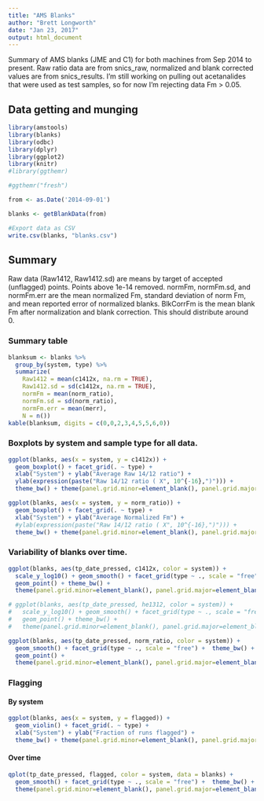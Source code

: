 ```yaml
---
title: "AMS Blanks"
author: "Brett Longworth"
date: "Jan 23, 2017"
output: html_document
---
```


Summary of AMS blanks (JME and C1) for both machines from Sep 2014 to present. Raw ratio data are from snics_raw, normalized and blank corrected values are from snics_results. I'm still working on pulling out acetanalides that were used as test samples, so for now I'm rejecting data Fm > 0.05. 

## Data getting and munging

```r
library(amstools)
library(blanks)
library(odbc)
library(dplyr)
library(ggplot2)
library(knitr)
#library(ggthemr)

#ggthemr("fresh")

from <- as.Date('2014-09-01')

blanks <- getBlankData(from)

#Export data as CSV
write.csv(blanks, "blanks.csv")
```


## Summary

Raw data (Raw1412, Raw1412.sd) are means by target of accepted (unflagged) points. Points above 1e-14 removed. normFm, normFm.sd, and normFm.err are the mean normalized Fm, standard deviation of norm Fm, and mean reported error of normalized blanks. BlkCorrFm is the mean blank Fm after normalization and blank correction. This should distribute around 0.

### Summary table

```r

blanksum <- blanks %>%
  group_by(system, type) %>%
  summarize(
    Raw1412 = mean(c1412x, na.rm = TRUE),
    Raw1412.sd = sd(c1412x, na.rm = TRUE),
    normFm = mean(norm_ratio),
    normFm.sd = sd(norm_ratio),
    normFm.err = mean(merr),
    N = n())
kable(blanksum, digits = c(0,0,2,3,4,5,5,6,0))
```

### Boxplots by system and sample type for all data.

```r
ggplot(blanks, aes(x = system, y = c1412x)) + 
  geom_boxplot() + facet_grid(. ~ type) + 
  xlab("System") + ylab("Average Raw 14/12 ratio") +
  ylab(expression(paste("Raw 14/12 ratio ( X", 10^{-16},")"))) +
  theme_bw() + theme(panel.grid.minor=element_blank(), panel.grid.major=element_blank())

ggplot(blanks, aes(x = system, y = norm_ratio)) + 
  geom_boxplot() + facet_grid(. ~ type) + 
  xlab("System") + ylab("Average Normalized Fm") +
  #ylab(expression(paste("Raw 14/12 ratio ( X", 10^{-16},")"))) +
  theme_bw() + theme(panel.grid.minor=element_blank(), panel.grid.major=element_blank())
```

### Variability of blanks over time.

```r
ggplot(blanks, aes(tp_date_pressed, c1412x, color = system)) +
  scale_y_log10() + geom_smooth() + facet_grid(type ~ ., scale = "free") + 
  geom_point() + theme_bw() + 
  theme(panel.grid.minor=element_blank(), panel.grid.major=element_blank())

# ggplot(blanks, aes(tp_date_pressed, he1312, color = system)) +
#   scale_y_log10() + geom_smooth() + facet_grid(type ~ ., scale = "free") + 
#   geom_point() + theme_bw() + 
#   theme(panel.grid.minor=element_blank(), panel.grid.major=element_blank())

ggplot(blanks, aes(tp_date_pressed, norm_ratio, color = system)) +
  geom_smooth() + facet_grid(type ~ ., scale = "free") +  theme_bw() + 
  geom_point() + 
  theme(panel.grid.minor=element_blank(), panel.grid.major=element_blank())
```

### Flagging

#### By system
```r
ggplot(blanks, aes(x = system, y = flagged)) + 
  geom_violin() + facet_grid(. ~ type) + 
  xlab("System") + ylab("Fraction of runs flagged") +
  theme_bw() + theme(panel.grid.minor=element_blank(), panel.grid.major=element_blank())
```

#### Over time

```r
qplot(tp_date_pressed, flagged, color = system, data = blanks) +
  geom_smooth() + facet_grid(type ~ ., scale = "free") +  theme_bw() + 
  theme(panel.grid.minor=element_blank(), panel.grid.major=element_blank())
```


